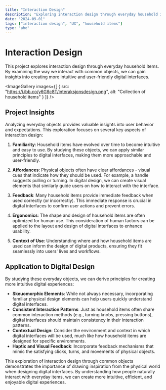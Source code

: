 ```yaml
---
title: "Interaction Design"
description: "Exploring interaction design through everyday household items."
date: "2024-09-01"
tags: ["interaction design", "UX", "household items"]
type: "aho"
---
```


# Interaction Design

This project explores interaction design through everyday household items. By examining the way we interact with common objects, we can gain insights into creating more intuitive and user-friendly digital interfaces.

<ImageGallery
  images={[
    {
      src: "https://i.ibb.co/y6G6c8T/interaksjonsdesign.png",
      alt: "Collection of household items"
    }
  ]}
/>

## Project Insights

Analyzing everyday objects provides valuable insights into user behavior and expectations. This exploration focuses on several key aspects of interaction design:

1. **Familiarity**: Household items have evolved over time to become intuitive and easy to use. By studying these objects, we can apply similar principles to digital interfaces, making them more approachable and user-friendly.

2. **Affordances**: Physical objects often have clear affordances - visual cues that indicate how they should be used. For example, a handle suggests pulling or turning. In digital design, we can create visual elements that similarly guide users on how to interact with the interface.

3. **Feedback**: Many household items provide immediate feedback when used correctly (or incorrectly). This immediate response is crucial in digital interfaces to confirm user actions and prevent errors.

4. **Ergonomics**: The shape and design of household items are often optimized for human use. This consideration of human factors can be applied to the layout and design of digital interfaces to enhance usability.

5. **Context of Use**: Understanding where and how household items are used can inform the design of digital products, ensuring they fit seamlessly into users' lives and workflows.

## Application to Digital Design

By studying these everyday objects, we can derive principles for creating more intuitive digital experiences:

- **Skeuomorphic Elements**: While not always necessary, incorporating familiar physical design elements can help users quickly understand digital interfaces.
- **Consistent Interaction Patterns**: Just as household items often share common interaction methods (e.g., turning knobs, pressing buttons), digital interfaces should maintain consistency in their interaction patterns.
- **Contextual Design**: Consider the environment and context in which digital interfaces will be used, much like how household items are designed for specific environments.
- **Haptic and Visual Feedback**: Incorporate feedback mechanisms that mimic the satisfying clicks, turns, and movements of physical objects.

This exploration of interaction design through common objects demonstrates the importance of drawing inspiration from the physical world when designing digital interfaces. By understanding how people naturally interact with everyday items, we can create more intuitive, efficient, and enjoyable digital experiences.
